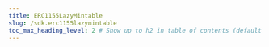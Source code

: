 ---
title: ERC1155LazyMintable
slug: /sdk.erc1155lazymintable
toc_max_heading_level: 2 # Show up to h2 in table of contents (default is up to h3)
---
